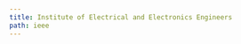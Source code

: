 ```yaml
---
title: Institute of Electrical and Electronics Engineers
path: ieee
---
```

<?xml version="1.0" encoding="utf-8"?><style xmlns="http://purl.org/net/xbiblio/csl" class="in-text" version="1.0" demote-non-dropping-particle="sort-only"><info><title>IEEE</title><id>http://www.zotero.org/styles/ieee</id><link href="http://www.zotero.org/styles/ieee" rel="self"/><link href="http://www.ieee.org/documents/style_manual.pdf" rel="documentation"/><link href="http://www.ieee.org/documents/auinfo07.pdf" rel="documentation"/><author><name>Michael Berkowitz</name><email>mberkowi@gmu.edu</email></author><contributor><name>Julian Onions</name><email>julian.onions@gmail.com</email></contributor><contributor><name>Rintze Zelle</name><uri>http://twitter.com/rintzezelle</uri></contributor><contributor><name>Stephen Frank</name><uri>http://www.zotero.org/sfrank</uri></contributor><contributor><name>Sebastian Karcher</name></contributor><category citation-format="numeric"/><category field="engineering"/><category field="generic-base"/><updated>2018-03-31T04:01:14+00:00</updated><rights license="http://creativecommons.org/licenses/by-sa/3.0/">This work is licensed under a Creative Commons Attribution-ShareAlike 3.0 License</rights></info><locale xml:lang="en"><terms><term name="chapter" form="short">ch.</term><term name="presented at">presented at the</term><term name="available at">available</term></terms></locale><macro name="edition"><choose><if type="bill book chapter graphic legal_case legislation motion_picture paper-conference report song" match="any"><choose><if is-numeric="edition"><group delimiter=" "><number variable="edition" form="ordinal"/><text term="edition" form="short"/></group></if><else><text variable="edition" text-case="capitalize-first" suffix="."/></else></choose></if></choose></macro><macro name="issued"><choose><if type="article-journal report" match="any"><date variable="issued"><date-part name="month" form="short" suffix=" "/><date-part name="year" form="long"/></date></if><else-if type="bill book chapter graphic legal_case legislation motion_picture paper-conference song thesis" match="any"><date variable="issued"><date-part name="year" form="long"/></date></else-if><else><date variable="issued"><date-part name="day" form="numeric-leading-zeros" suffix="-"/><date-part name="month" form="short" suffix="-" strip-periods="true"/><date-part name="year" form="long"/></date></else></choose></macro><macro name="author"><names variable="author"><name and="text" et-al-min="7" et-al-use-first="1" initialize-with=". "/><label form="short" prefix=", " text-case="capitalize-first"/><et-al font-style="italic"/><substitute><names variable="editor"/><names variable="translator"/></substitute></names></macro><macro name="editor"><names variable="editor"><name initialize-with=". " delimiter=", " and="text"/><label form="short" prefix=", " text-case="capitalize-first"/></names></macro><macro name="locators"><group delimiter=", "><text macro="edition"/><group delimiter=" "><text term="volume" form="short"/><number variable="volume" form="numeric"/></group><group delimiter=" "><number variable="number-of-volumes" form="numeric"/><text term="volume" form="short" plural="true"/></group><group delimiter=" "><text term="issue" form="short"/><number variable="issue" form="numeric"/></group></group></macro><macro name="title"><choose><if type="bill book graphic legal_case legislation motion_picture song" match="any"><text variable="title" font-style="italic"/></if><else><text variable="title" quotes="true"/></else></choose></macro><macro name="publisher"><choose><if type="bill book chapter graphic legal_case legislation motion_picture paper-conference song" match="any"><group delimiter=": "><text variable="publisher-place"/><text variable="publisher"/></group></if><else><group delimiter=", "><text variable="publisher"/><text variable="publisher-place"/></group></else></choose></macro><macro name="event"><choose><if type="paper-conference speech" match="any"><choose><if variable="container-title"><group delimiter=", "><group delimiter=" "><text term="in"/><text variable="container-title" font-style="italic"/></group><text variable="event-place"/></group></if><else><group delimiter=", "><group delimiter=" "><text term="presented at"/><text variable="event"/></group><text variable="event-place"/></group></else></choose></if></choose></macro><macro name="access"><choose><if type="webpage"><choose><if variable="URL"><group delimiter=". "><text term="online" prefix="[" suffix="]" text-case="capitalize-first"/><group delimiter=": "><text term="available at" text-case="capitalize-first"/><text variable="URL"/></group><group prefix="[" suffix="]" delimiter=": "><text term="accessed" text-case="capitalize-first"/><date variable="accessed"><date-part name="day" form="numeric-leading-zeros" suffix="-"/><date-part name="month" form="short" suffix="-" strip-periods="true"/><date-part name="year" form="long"/></date></group></group></if></choose></if></choose></macro><macro name="page"><group><label variable="page" form="short" suffix=" "/><text variable="page"/></group></macro><macro name="citation-locator"><group delimiter=" "><choose><if locator="page"><label variable="locator" form="short"/></if><else><label variable="locator" form="short" text-case="capitalize-first"/></else></choose><text variable="locator"/></group></macro><citation collapse="citation-number"><sort><key variable="citation-number"/></sort><layout delimiter=", "><group prefix="[" suffix="]" delimiter=", "><text variable="citation-number"/><text macro="citation-locator"/></group></layout></citation><bibliography entry-spacing="0" second-field-align="flush"><layout suffix="."><text variable="citation-number" prefix="[" suffix="]"/><text macro="author" suffix=", "/><choose><if type="article-journal"><group delimiter=", "><text macro="title"/><text variable="container-title" font-style="italic" form="short"/><text macro="locators"/><text macro="page"/><text macro="issued"/></group></if><else-if type="paper-conference speech" match="any"><group delimiter=", "><text macro="title"/><text macro="event"/><text macro="issued"/><text macro="locators"/><text macro="page"/></group></else-if><else-if type="report"><group delimiter=", "><text macro="title"/><text macro="publisher"/><group delimiter=" "><text variable="genre"/><text variable="number"/></group><text macro="issued"/></group></else-if><else-if type="thesis"><group delimiter=", "><text macro="title"/><text variable="genre"/><text macro="publisher"/><text macro="issued"/></group></else-if><else-if type="webpage post-weblog" match="any"><group delimiter=", " suffix=". "><text macro="title"/><text variable="container-title" font-style="italic"/><text macro="issued"/></group><text macro="access"/></else-if><else-if type="patent"><group delimiter=", "><text macro="title"/><text variable="number"/><text macro="issued"/></group></else-if><else-if type="bill book graphic legal_case legislation motion_picture report song" match="any"><group delimiter=", " suffix=". "><text macro="title"/><text macro="locators"/></group><group delimiter=", "><text macro="publisher"/><text macro="issued"/><text macro="page"/></group></else-if><else-if type="article-magazine article-newspaper broadcast interview manuscript map patent personal_communication song speech thesis webpage" match="any"><group delimiter=", "><text macro="title"/><text variable="container-title" font-style="italic"/><text macro="locators"/><text macro="publisher"/><text macro="page"/><text macro="issued"/></group></else-if><else-if type="chapter paper-conference" match="any"><group delimiter=", " suffix=", "><text macro="title"/><group delimiter=" "><text term="in"/><text variable="container-title" font-style="italic"/></group><text macro="locators"/></group><text macro="editor" suffix=" "/><group delimiter=", "><text macro="publisher"/><text macro="issued"/><text macro="page"/></group></else-if><else><group delimiter=", " suffix=". "><text macro="title"/><text variable="container-title" font-style="italic"/><text macro="locators"/></group><group delimiter=", "><text macro="publisher"/><text macro="page"/><text macro="issued"/></group></else></choose></layout></bibliography></style>
